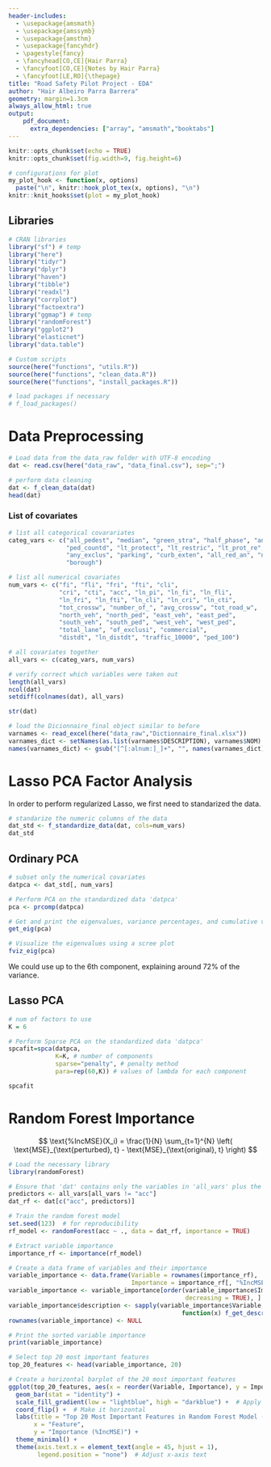 ```yaml
---
header-includes:
  - \usepackage{amsmath}
  - \usepackage{amssymb}
  - \usepackage{amsthm}
  - \usepackage{fancyhdr}
  - \pagestyle{fancy}
  - \fancyhead[CO,CE]{Hair Parra}
  - \fancyfoot[CO,CE]{Notes by Hair Parra}
  - \fancyfoot[LE,RO]{\thepage}
title: "Road Safety Pilot Project - EDA"
author: "Hair Albeiro Parra Barrera"
geometry: margin=1.3cm
always_allow_html: true
output: 
    pdf_document: 
      extra_dependencies: ["array", "amsmath","booktabs"]
---
```


\newtheorem{assumption}{Assumption}[assumption]
\newtheorem{theorem}{Theorem}
\theoremstyle{definition}
\newtheorem{definition}{Definition}
\newtheorem{proposition}{Proposition}
\newtheorem{example}{Example}
\newtheorem{remark*}{Remark}
\newtheorem{aside*}{Aside}
\newtheorem{exercise*}{Exercise}

```r
knitr::opts_chunk$set(echo = TRUE)
knitr::opts_chunk$set(fig.width=9, fig.height=6) 

# configurations for plot 
my_plot_hook <- function(x, options)
  paste("\n", knitr::hook_plot_tex(x, options), "\n")
knitr::knit_hooks$set(plot = my_plot_hook)
```


## Libraries 

```r
# CRAN libraries
library("sf") # temp
library("here")
library("tidyr")
library("dplyr")
library("haven")
library("tibble")
library("readxl")
library("corrplot")
library("factoextra")
library("ggmap") # temp 
library("randomForest")
library("ggplot2")
library("elasticnet")
library("data.table")

# Custom scripts  
source(here("functions", "utils.R"))
source(here("functions", "clean_data.R"))
source(here("functions", "install_packages.R"))

# load packages if necessary 
# f_load_packages()
```


# Data Preprocessing 

```r
# Load data from the data_raw folder with UTF-8 encoding
dat <- read.csv(here("data_raw", "data_final.csv"), sep=";")

# perform data cleaning 
dat <- f_clean_data(dat)
head(dat)
```

### List of covariates 

```r
# list all categorical covarariates 
categ_vars <- c("all_pedest", "median", "green_stra", "half_phase", "any_ped_pr", 
                "ped_countd", "lt_protect", "lt_restric", "lt_prot_re",
                "any_exclus", "parking", "curb_exten", "all_red_an", "new_half_r",
                "borough")

# list all numerical covariates 
num_vars <- c("fi", "fli", "fri", "fti", "cli",
              "cri", "cti", "acc", "ln_pi", "ln_fi", "ln_fli",
              "ln_fri", "ln_fti", "ln_cli", "ln_cri", "ln_cti",
              "tot_crossw", "number_of_", "avg_crossw", "tot_road_w", 
              "north_veh", "north_ped", "east_veh", "east_ped",
              "south_veh", "south_ped", "west_veh", "west_ped", 
              "total_lane", "of_exclusi", "commercial",
              "distdt", "ln_distdt", "traffic_10000", "ped_100")

# all covariates together 
all_vars <- c(categ_vars, num_vars)

# verify correct which variables were taken out 
length(all_vars)
ncol(dat)
setdiff(colnames(dat), all_vars)
```

```r
str(dat)
```
```r
# load the Dicionnaire_final object similar to before
varnames <- read_excel(here("data_raw","Dictionnaire_final.xlsx"))
varnames_dict <- setNames(as.list(varnames$DESCRIPTION), varnames$NOM)
names(varnames_dict) <- gsub("[^[:alnum:]_]+", "", names(varnames_dict)) # ensure clean list names
```


# Lasso PCA Factor Analysis

In order to perform regularized Lasso, we first need to standarized the data.

```r
# standarize the numeric columns of the data
dat_std <- f_standardize_data(dat, cols=num_vars)
dat_std 
```

## Ordinary PCA

```r
# subset only the numerical covariates 
datpca <- dat_std[, num_vars]

# Perform PCA on the standardized data 'datpca'
pca <- prcomp(datpca)

# Get and print the eigenvalues, variance percentages, and cumulative variance percentages
get_eig(pca)
```

```r
# Visualize the eigenvalues using a scree plot
fviz_eig(pca)
```
We could use up to the 6th component, explaining around 72% of the variance. 


## Lasso PCA

```r
# num of factors to use 
K = 6 

# Perform Sparse PCA on the standardized data 'datpca'
spcafit=spca(datpca,
             K=K, # number of components
             sparse="penalty", # penalty method
             para=rep(60,K)) # values of lambda for each component

spcafit
```

# Random Forest Importance 

$$
\text{%IncMSE}(X_i) = \frac{1}{N} \sum_{t=1}^{N} \left( \text{MSE}_{\text{perturbed}, t} - \text{MSE}_{\text{original}, t} \right)
$$

```r
# Load the necessary library
library(randomForest)

# Ensure that 'dat' contains only the variables in 'all_vars' plus the target variable 'acc'
predictors <- all_vars[all_vars != "acc"]
dat_rf <- dat[c("acc", predictors)]

# Train the random forest model
set.seed(123)  # for reproducibility
rf_model <- randomForest(acc ~ ., data = dat_rf, importance = TRUE)

# Extract variable importance
importance_rf <- importance(rf_model)

# Create a data frame of variables and their importance
variable_importance <- data.frame(Variable = rownames(importance_rf), 
                                  Importance = importance_rf[, "%IncMSE"])
variable_importance <- variable_importance[order(variable_importance$Importance, 
                                                 decreasing = TRUE), ]
variable_importance$description <- sapply(variable_importance$Variable, 
                                                function(x) f_get_description(x, varnames_dict))
rownames(variable_importance) <- NULL

# Print the sorted variable importance
print(variable_importance)
```


```r
# Select top 20 most important features
top_20_features <- head(variable_importance, 20)

# Create a horizontal barplot of the 20 most important features
ggplot(top_20_features, aes(x = reorder(Variable, Importance), y = Importance, fill = Importance)) +
  geom_bar(stat = "identity") +
  scale_fill_gradient(low = "lightblue", high = "darkblue") +  # Apply blue gradient
  coord_flip() +  # Make it horizontal
  labs(title = "Top 20 Most Important Features in Random Forest Model (by %IncMSE)",
       x = "Feature",
       y = "Importance (%IncMSE)") +
  theme_minimal() +
  theme(axis.text.x = element_text(angle = 45, hjust = 1),
        legend.position = "none")  # Adjust x-axis text

```
















